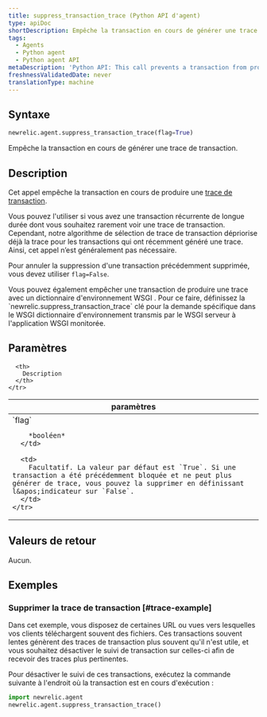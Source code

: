 ```yaml
---
title: suppress_transaction_trace (Python API d'agent)
type: apiDoc
shortDescription: Empêche la transaction en cours de générer une trace de transaction.
tags:
  - Agents
  - Python agent
  - Python agent API
metaDescription: 'Python API: This call prevents a transaction from producing a transaction trace.'
freshnessValidatedDate: never
translationType: machine
---
```


## Syntaxe

```py
newrelic.agent.suppress_transaction_trace(flag=True)
```

Empêche la transaction en cours de générer une trace de transaction.

## Description

Cet appel empêche la transaction en cours de produire une [trace de transaction](/docs/apm/transactions/transaction-traces/introduction-transaction-traces).

Vous pouvez l&apos;utiliser si vous avez une transaction récurrente de longue durée dont vous souhaitez rarement voir une trace de transaction. Cependant, notre algorithme de sélection de trace de transaction dépriorise déjà la trace pour les transactions qui ont récemment généré une trace. Ainsi, cet appel n’est généralement pas nécessaire.

Pour annuler la suppression d&apos;une transaction précédemment supprimée, vous devez utiliser `flag=False`.

<Callout variant="tip">
  Vous pouvez également empêcher une transaction de produire une trace avec un dictionnaire d&apos;environnement WSGI . Pour ce faire, définissez la `newrelic.suppress_transaction_trace` clé pour la demande spécifique dans le WSGI dictionnaire d&apos;environnement transmis par le WSGI serveur à l&apos;application WSGI monitorée.
</Callout>

## Paramètres

<table>
  <thead>
    <tr>
      <th width="25%">
        paramètres
      </th>

      <th>
        Description
      </th>
    </tr>
  </thead>

  <tbody>
    <tr>
      <td>
        `flag`

        *booléen*
      </td>

      <td>
        Facultatif. La valeur par défaut est `True`. Si une transaction a été précédemment bloquée et ne peut plus générer de trace, vous pouvez la supprimer en définissant l&apos;indicateur sur `False`.
      </td>
    </tr>
  </tbody>
</table>

## Valeurs de retour

Aucun.

## Exemples

### Supprimer la trace de transaction [#trace-example]

Dans cet exemple, vous disposez de certaines URL ou vues vers lesquelles vos clients téléchargent souvent des fichiers. Ces transactions souvent lentes génèrent des traces de transaction plus souvent qu&apos;il n&apos;est utile, et vous souhaitez désactiver le suivi de transaction sur celles-ci afin de recevoir des traces plus pertinentes.

Pour désactiver le suivi de ces transactions, exécutez la commande suivante à l&apos;endroit où la transaction est en cours d&apos;exécution :

```py
import newrelic.agent
newrelic.agent.suppress_transaction_trace()
```